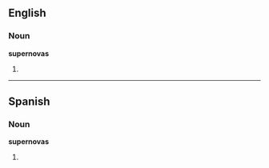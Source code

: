 ==English==

===Noun===
'''supernovas'''

# {{plural of|[[supernova]]}}

----

==Spanish==

===Noun===
'''supernovas'''

# {{plural of|lang=Spanish|[[supernova]]}}